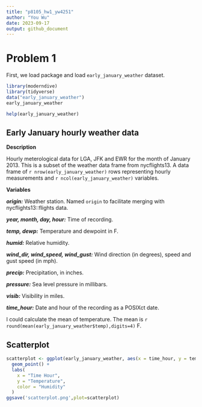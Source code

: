```yaml
---
title: "p8105_hw1_yw4251"
author: "You Wu"
date: 2023-09-17
output: github_document
---
```


# Problem 1

First, we load package and load `early_january_weather` dataset.
```r
library(moderndive)
library(tidyverse)
data("early_january_weather")
early_january_weather
```
```r
help(early_january_weather)
```

## Early January hourly weather data

**Description**

Hourly meterological data for LGA, JFK and EWR for the month of January 2013. This is a subset of the weather data frame from nycflights13. A data frame of `r nrow(early_january_weather)` rows representing hourly measurements and `r ncol(early_january_weather)` variables.

**Variables**

**_origin:_** Weather station. Named `origin` to facilitate merging with nycflights13::flights data.

**_year, month, day, hour:_** Time of recording.

**_temp, dewp:_** Temperature and dewpoint in F.

**_humid:_** Relative humidity.

**_wind_dir, wind_speed, wind_gust:_** Wind direction (in degrees), speed and gust speed (in mph).

**_precip:_** Precipitation, in inches.

**_pressure:_** Sea level pressure in millibars.

**_visib:_** Visibility in miles.

**_time_hour:_** Date and hour of the recording as a POSIXct date.

I could calculate the mean of temperature.
The mean is `r round(mean(early_january_weather$temp),digits=4)` F.


## Scatterplot


```r
scatterplot <- ggplot(early_january_weather, aes(x = time_hour, y = temp, color = humid)) +
  geom_point() +
  labs(
    x = "Time Hour",
    y = "Temperature",
    color = "Humidity"
  )
ggsave('scatterplot.png',plot=scatterplot)
```

